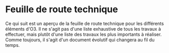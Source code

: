 # Feuille de route technique

Ce qui suit est un aperçu de la feuille de route technique pour les différents éléments d'O3. Il ne s'agit pas d'une liste exhaustive de tous les travaux à effectuer, mais plutôt d'une liste des travaux les plus importants à réaliser. Comme toujours, il s'agit d'un document évolutif qui changera au fil du temps.
